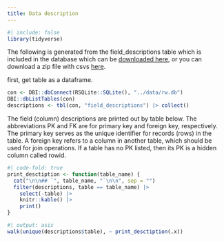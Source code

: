 ```yaml
---
title: Data description
---
```


```r
#| include: false
library(tidyverse)
```

The following is generated from the field_descriptions table which is included
in the database which can be [downloaded here](rw.db), or you can download a zip
file with csvs [here](rwffm_csvs.zip).

first, get table as a dataframe.

```r
con <- DBI::dbConnect(RSQLite::SQLite(), "../data/rw.db")
DBI::dbListTables(con)
descriptions <- tbl(con, "field_descriptions") |> collect()
```

The field (column) descriptions are printed out by table below. The
abbreviations PK and FK are for primary key and foreign key, respectively. The
primary key serves as the unique identifier for records (rows) in the table. A
foreign key refers to a column in another table, which should be used for join
operations. If a table has no PK listed, then its PK is a hidden column called
rowid.

```r
#| code-fold: true
print_desctiption <- function(table_name) {
  cat("\n\n## `", table_name, "`\n\n", sep = "")
  filter(descriptions, table == table_name) |>
    select(-table) |>
    knitr::kable() |>
    print()
}
```

```r
#| output: asis
walk(unique(descriptions$table), ~ print_desctiption(.x))
```
